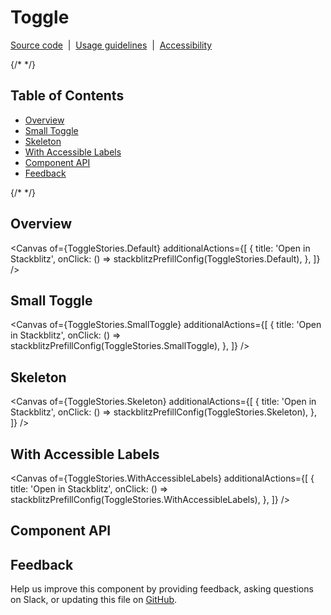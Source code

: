 
<Meta isTemplate />

# Toggle

[Source code](https://github.com/carbon-design-system/carbon/tree/main/packages/react/src/components/Toggle)
&nbsp;|&nbsp;
[Usage guidelines](https://www.carbondesignsystem.com/components/toggle/usage)
&nbsp;|&nbsp;
[Accessibility](https://www.carbondesignsystem.com/components/toggle/accessibility)

{/* <!-- START doctoc generated TOC please keep comment here to allow auto update --> <!-- DON'T EDIT THIS SECTION, INSTEAD RE-RUN doctoc TO UPDATE --> */}

## Table of Contents

- [Overview](#overview)
- [Small Toggle](#small-toggle)
- [Skeleton](#skeleton)
- [With Accessible Labels](#with-accessible-labels)
- [Component API](#component-api)
- [Feedback](#feedback)

{/* <!-- END doctoc generated TOC please keep comment here to allow auto update --> */}

## Overview

<Canvas
  of={ToggleStories.Default}
  additionalActions={[
    {
      title: 'Open in Stackblitz',
      onClick: () => stackblitzPrefillConfig(ToggleStories.Default),
    },
  ]}
/>

## Small Toggle

<Canvas
  of={ToggleStories.SmallToggle}
  additionalActions={[
    {
      title: 'Open in Stackblitz',
      onClick: () => stackblitzPrefillConfig(ToggleStories.SmallToggle),
    },
  ]}
/>

## Skeleton

<Canvas
  of={ToggleStories.Skeleton}
  additionalActions={[
    {
      title: 'Open in Stackblitz',
      onClick: () => stackblitzPrefillConfig(ToggleStories.Skeleton),
    },
  ]}
/>

## With Accessible Labels

<Canvas
  of={ToggleStories.WithAccessibleLabels}
  additionalActions={[
    {
      title: 'Open in Stackblitz',
      onClick: () => stackblitzPrefillConfig(ToggleStories.WithAccessibleLabels),
    },
  ]}
/>

## Component API

<ArgTypes />

## Feedback

Help us improve this component by providing feedback, asking questions on Slack,
or updating this file on
[GitHub](https://github.com/carbon-design-system/carbon/edit/main/packages/react/src/components/Toggle/Toggle.mdx).
